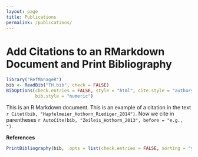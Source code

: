 ---
layout: page
title: Publications
permalink: /publications/
---

Add Citations to an RMarkdown Document and Print Bibliography
========================================================

```{r setup, include = FALSE, cache = FALSE}
library("RefManageR")
bib <- ReadBib("TH.bib", check = FALSE)
BibOptions(check.entries = FALSE, style = "html", cite.style = "authoryear",
           bib.style = "numeric")
```
This is an R Markdown document. This is an example of a citation in the 
text `r Citet(bib, "Hapfelmeier_Hothorn_Riediger_2014")`. Now we cite in parentheses 
`r AutoCite(bib, "Zeileis_Hothorn_2013", before = "e.g., ")`.  

**References**

```{r results = "asis", echo = FALSE}
PrintBibliography(bib, .opts = list(check.entries = FALSE, sorting = "ynt"))
```
